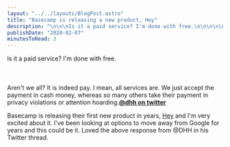 ```yaml
---
layout: "../../layouts/BlogPost.astro"
title: "Basecamp is releasing a new product, Hey"
description: "\n\n\nIs it a paid service? I'm done with free.\n\n\n\n\n\nAren't we all? It is indeed pay. I mean, all services are. We just accept the payment in cash money, whereas so many others take their payment in privacy violations or attention hoarding.@dhh on twitter\n\n\n\nBasecamp is releasing their first new product in years, Hey and I'm very excited about it. I've been looking at options to move away from Google for years and this could be it. Loved the above response from @DHH in his Twitter thread.\n"
publishDate: "2020-02-07"
minutesToRead: 3
---
```


<div class="blockquote">
<div><p>Is it a paid service? I'm done with free.<br>
<br><br><br>
Aren't we all? It is indeed pay. I mean, all services are. We just accept the payment in cash money, whereas so many others take their payment in privacy violations or attention hoarding.<strong><a href="https://mobile.twitter.com/dhh/status/1225487645268160512?ref=antonsten.com">@dhh on twitter</a></strong></p></div>
</div>

<p>Basecamp is releasing their first new product in years, <a href="https://hey.com/?ref=antonsten.com">Hey</a> and I'm very excited about it. I've been looking at options to move away from Google for years and this could be it. Loved the above response from @DHH in his Twitter thread.</p>